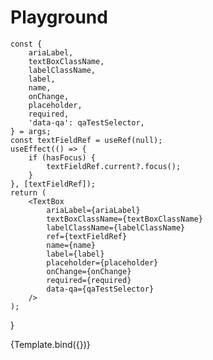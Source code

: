 
<Meta title="Components/TextBox" component={TextBox} />

# Playground

    const {
        ariaLabel,
        textBoxClassName,
        labelClassName,
        label,
        name,
        onChange,
        placeholder,
        required,
        'data-qa': qaTestSelector,
    } = args;
    const textFieldRef = useRef(null);
    useEffect(() => {
        if (hasFocus) {
            textFieldRef.current?.focus();
        }
    }, [textFieldRef]);
    return (
        <TextBox
            ariaLabel={ariaLabel}
            textBoxClassName={textBoxClassName}
            labelClassName={labelClassName}
            ref={textFieldRef}
            name={name}
            label={label}
            placeholder={placeholder}
            onChange={onChange}
            required={required}
            data-qa={qaTestSelector}
        />
    );
}

<Canvas>
    <Story
        name="Playground"
        args={{
            label: 'Label',
            name: 'textInputPlayground',
            labelClassName: styles.label,
            textBoxClassName: styles.textarea,
        }}
    >
        {Template.bind({})}
    </Story>
</Canvas>
